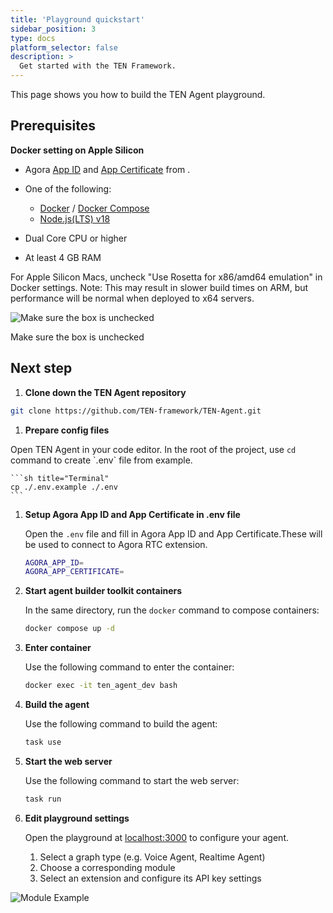 ```yaml
---
title: 'Playground quickstart'
sidebar_position: 3
type: docs
platform_selector: false
description: >
  Get started with the TEN Framework.
---
```


This page shows you how to build the TEN Agent playground.

## Prerequisites

**Docker setting on Apple Silicon**

- Agora [App ID](https://docs.agora.io/en/video-calling/get-started/manage-agora-account?platform=web#create-an-agora-project) and [App Certificate](https://docs.agora.io/en/video-calling/get-started/manage-agora-account?platform=web#create-an-agora-project) from <Vg k="CONSOLE" />.

- One of the following:
  - [Docker](https://www.docker.com/) / [Docker Compose](https://docs.docker.com/compose/)
  - [Node.js(LTS) v18](https://nodejs.org/en)

- Dual Core CPU or higher
- At least 4 GB RAM

For Apple Silicon Macs, uncheck "Use Rosetta for x86/amd64 emulation" in Docker settings. Note: This may result in slower build times on ARM, but performance will be normal when deployed to x64 servers.


![Make sure the box is unchecked](/images/ten-agent/docker_setting.gif)

Make sure the box is unchecked


## Next step

1. **Clone down the TEN Agent repository**

```sh title="Terminal"
git clone https://github.com/TEN-framework/TEN-Agent.git
```

1. **Prepare config files**

Open TEN Agent in your code editor. In the root of the project, use `cd` command to create \`.env\` file from example.

    ```sh title="Terminal"
    cp ./.env.example ./.env
    ```

1. **Setup Agora App ID and App Certificate in .env file**

    Open the `.env` file and fill in Agora App ID and App Certificate.These will be used to connect to Agora RTC extension.

    ```bash title=".env"
    AGORA_APP_ID=
    AGORA_APP_CERTIFICATE=
    ```

1. **Start agent builder toolkit containers**

    In the same directory, run the `docker` command to compose containers:

    ```bash title="Terminal"
    docker compose up -d
    ```

1. **Enter container**

    Use the following command to enter the container:

    ```bash title="Bash"
    docker exec -it ten_agent_dev bash
    ```

1. **Build the agent**

    Use the following command to build the agent:

    ```bash title="Bash"
    task use
    ```

1. **Start the web server**

    Use the following command to start the web server:

    ```bash title="Bash"
    task run
    ```

1. **Edit playground settings**

    Open the playground at [localhost:3000](http://localhost:3000) to configure your agent.

    1.  Select a graph type (e.g. Voice Agent, Realtime Agent)
    2.  Choose a corresponding module
    3.  Select an extension and configure its API key settings

![Module Example](/images/ten-agent/module-example.gif)